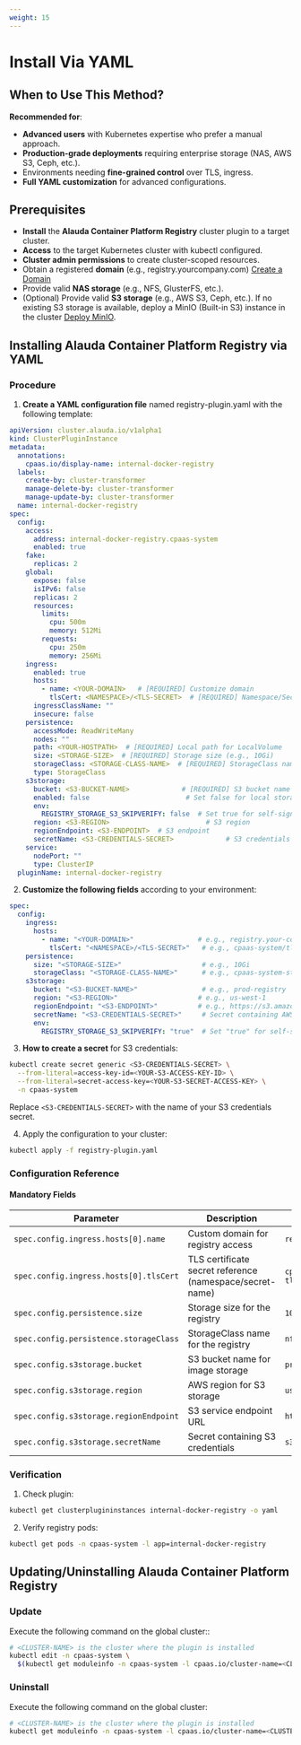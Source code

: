 ```yaml
---
weight: 15
---
```


# Install Via YAML

## When to Use This Method?
**Recommended for**:
- **Advanced users** with Kubernetes expertise who prefer a manual approach.
- **Production-grade deployments** requiring enterprise storage (NAS, AWS S3, Ceph, etc.). 
- Environments needing **fine-grained control** over TLS, ingress. 
- **Full YAML customization** for advanced configurations.  

## Prerequisites
- **Install** the **Alauda Container Platform Registry** cluster plugin to a target cluster.
- **Access** to the target Kubernetes cluster with kubectl configured.
- **Cluster admin permissions** to create cluster-scoped resources.
- Obtain a registered **domain** (e.g., registry.yourcompany.com) [Create a Domain](/configure/networking/functions/create_domain.mdx)
- Provide valid **NAS storage** (e.g., NFS, GlusterFS, etc.). 
- (Optional) Provide valid **S3 storage** (e.g., AWS S3, Ceph, etc.). If no existing S3 storage is available, deploy a MinIO (Built-in S3) instance in the cluster [Deploy MinIO](/storage/storagesystem_minio/installation.mdx).

## Installing Alauda Container Platform Registry via YAML

### Procedure

1. ​**​Create a YAML configuration file**​​ named registry-plugin.yaml with the following template:

```yaml
apiVersion: cluster.alauda.io/v1alpha1
kind: ClusterPluginInstance
metadata:
  annotations:
    cpaas.io/display-name: internal-docker-registry
  labels:
    create-by: cluster-transformer
    manage-delete-by: cluster-transformer
    manage-update-by: cluster-transformer
  name: internal-docker-registry
spec:
  config:
    access:
      address: internal-docker-registry.cpaas-system
      enabled: true
    fake:
      replicas: 2
    global:
      expose: false
      isIPv6: false
      replicas: 2
      resources:
        limits:
          cpu: 500m
          memory: 512Mi
        requests:
          cpu: 250m
          memory: 256Mi
    ingress:
      enabled: true
      hosts:
        - name: <YOUR-DOMAIN>   # [REQUIRED] Customize domain
          tlsCert: <NAMESPACE>/<TLS-SECRET>  # [REQUIRED] Namespace/SecretName
      ingressClassName: ""
      insecure: false
    persistence:
      accessMode: ReadWriteMany
      nodes: ""
      path: <YOUR-HOSTPATH>  # [REQUIRED] Local path for LocalVolume
      size: <STORAGE-SIZE>  # [REQUIRED] Storage size (e.g., 10Gi)
      storageClass: <STORAGE-CLASS-NAME>  # [REQUIRED] StorageClass name
      type: StorageClass
    s3storage:
      bucket: <S3-BUCKET-NAME>             # [REQUIRED] S3 bucket name
      enabled: false                        # Set false for local storage
      env:
        REGISTRY_STORAGE_S3_SKIPVERIFY: false  # Set true for self-signed certs
      region: <S3-REGION>                        # S3 region
      regionEndpoint: <S3-ENDPOINT>  # S3 endpoint
      secretName: <S3-CREDENTIALS-SECRET>             # S3 credentials Secret
    service:
      nodePort: ""
      type: ClusterIP
  pluginName: internal-docker-registry
```

2. **Customize the following fields**​​ according to your environment:

```yaml
spec:
  config:
    ingress:
      hosts:
        - name: "<YOUR-DOMAIN>"                # e.g., registry.your-company.com
          tlsCert: "<NAMESPACE>/<TLS-SECRET>"   # e.g., cpaas-system/tls-secret
    persistence:
      size: "<STORAGE-SIZE>"                    # e.g., 10Gi
      storageClass: "<STORAGE-CLASS-NAME>"      # e.g., cpaas-system-storage
    s3storage:
      bucket: "<S3-BUCKET-NAME>"                # e.g., prod-registry
      region: "<S3-REGION>"                    # e.g., us-west-1
      regionEndpoint: "<S3-ENDPOINT>"          # e.g., https://s3.amazonaws.com
      secretName: "<S3-CREDENTIALS-SECRET>"     # Secret containing AWS_ACCESS_KEY_ID/AWS_SECRET_ACCESS_KEY
      env:
        REGISTRY_STORAGE_S3_SKIPVERIFY: "true"  # Set "true" for self-signed certs
```
3. **How to create a secret**​​ for S3 credentials:

```bash
kubectl create secret generic <S3-CREDENTIALS-SECRET> \
  --from-literal=access-key-id=<YOUR-S3-ACCESS-KEY-ID> \
  --from-literal=secret-access-key=<YOUR-S3-SECRET-ACCESS-KEY> \
  -n cpaas-system
```
Replace `<S3-CREDENTIALS-SECRET>` with the name of your S3 credentials secret.

4. ​​Apply the configuration​​ to your cluster:

```bash
kubectl apply -f registry-plugin.yaml
```

### Configuration Reference

#### Mandatory Fields

| Parameter | Description | Example Value |
|-----------|-------------|---------------|
| `spec.config.ingress.hosts[0].name` | Custom domain for registry access | `registry.yourcompany.com` |
| `spec.config.ingress.hosts[0].tlsCert` | TLS certificate secret reference (namespace/secret-name) | `cpaas-system/registry-tls` |
| `spec.config.persistence.size` | Storage size for the registry | `10Gi` |
| `spec.config.persistence.storageClass` | StorageClass name for the registry | `nfs-storage-sc` |
| `spec.config.s3storage.bucket` | S3 bucket name for image storage | `prod-image-store` |
| `spec.config.s3storage.region` | AWS region for S3 storage | `us-west-1` |
| `spec.config.s3storage.regionEndpoint` | S3 service endpoint URL | `https://s3.amazonaws.com` |
| `spec.config.s3storage.secretName` | Secret containing S3 credentials | `s3-access-keys` |

### Verification

1. ​​Check plugin:
```bash
kubectl get clusterplugininstances internal-docker-registry -o yaml
```
2. Verify registry pods​​:
```bash
kubectl get pods -n cpaas-system -l app=internal-docker-registry
```

## Updating/Uninstalling Alauda Container Platform Registry

### Update

Execute the following command on the global cluster::
```bash
# <CLUSTER-NAME> is the cluster where the plugin is installed
kubectl edit -n cpaas-system \
  $(kubectl get moduleinfo -n cpaas-system -l cpaas.io/cluster-name=<CLUSTER-NAME>,cpaas.io/module-name=internal-docker-registry -o name)
```

### Uninstall
Execute the following command on the global cluster:
```bash
# <CLUSTER-NAME> is the cluster where the plugin is installed
kubectl get moduleinfo -n cpaas-system -l cpaas.io/cluster-name=<CLUSTER-NAME>,cpaas.io/module-name=internal-docker-registry -o name | xargs kubectl delete -n cpaas-system
```
